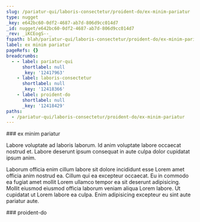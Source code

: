 ```yaml
---
slug: /pariatur-qui/laboris-consectetur/proident-do/ex-minim-pariatur
type: nugget
_key: e642bc60-0df2-4687-ab7d-806d9cc014d7
_id: nugget/e642bc60-0df2-4687-ab7d-806d9cc014d7
_rev: _iKCEogS--_
fspath: blah/pariatur-qui/laboris-consectetur/proident-do/ex-minim-pariatur.md
label: ex minim pariatur
pageRefs: {}
breadcrumbs:
  - - label: pariatur-qui
      shortlabel: null
      _key: '12417963'
    - label: laboris-consectetur
      shortlabel: null
      _key: '12418366'
    - label: proident-do
      shortlabel: null
      _key: '12418429'
paths:
  - /pariatur-qui/laboris-consectetur/proident-do/ex-minim-pariatur
---
```


<NuggetArea>
<Nugget slug="/pariatur-qui/laboris-consectetur/proident-do/ex-minim-pariatur" type="nugget" _key="e642bc60-0df2-4687-ab7d-806d9cc014d7" _id="nugget/e642bc60-0df2-4687-ab7d-806d9cc014d7" _rev="_iKCEogS--_" fspath="blah/pariatur-qui/laboris-consectetur/proident-do/ex-minim-pariatur.md" label="ex minim pariatur" paths="/pariatur-qui/laboris-consectetur/proident-do/ex-minim-pariatur">
<NuggetBody>
### ex minim pariatur

Labore voluptate ad laboris laborum. Id anim voluptate labore occaecat nostrud et. Labore deserunt ipsum consequat in aute culpa dolor cupidatat ipsum anim.

Laborum officia enim cillum labore sit dolore incididunt esse Lorem amet officia anim nostrud ea. Cillum qui ea excepteur occaecat. Eu in commodo ea fugiat amet mollit Lorem ullamco tempor ea sit deserunt adipisicing. Mollit eiusmod eiusmod officia laborum veniam aliqua Lorem labore. Ut cupidatat ut Lorem labore ea culpa. Enim adipisicing excepteur eu sint aute pariatur aute.

</NuggetBody>
<Breadcrumbs>
<Crumbs>
<Crumb _key="12417963" label="pariatur-qui" /><Crumb _key="12418366" label="laboris-consectetur" /><Crumb _key="12418429" label="proident-do" />
</Crumbs>
</Breadcrumbs>
</Nugget>

<NuggetsInbound>
</NuggetsInbound>
<NuggetsOutbound>
</NuggetsOutbound>
</NuggetArea>
<PassagesInbound>
<Passage direction="inbound" type="passage" _key="12418429" _id="passage/12418429" _rev="_iKCEogO--_" label="proident-do" passage="proident-do" fspath="blah/pariatur-qui/laboris-consectetur/proident-do" paths="/pariatur-qui/laboris-consectetur/proident-do" slug="/pariatur-qui/laboris-consectetur/proident-do">
<NuggetBody>
### proident-do

</NuggetBody>
<Breadcrumbs>
<Crumbs>
<Crumb _key="12417963" label="pariatur-qui" /><Crumb _key="12418366" label="laboris-consectetur" />
</Crumbs>
</Breadcrumbs>
</Passage>

</PassagesInbound>
<PassagesOutbound>
</PassagesOutbound>